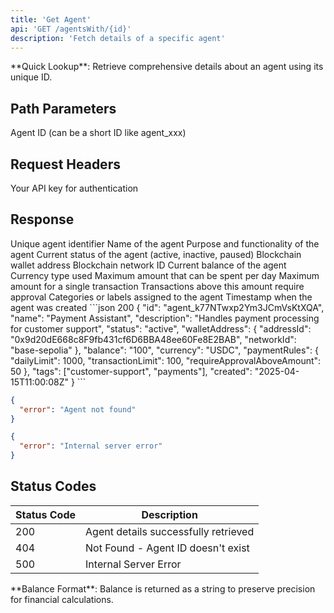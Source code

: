 ```yaml
---
title: 'Get Agent'
api: 'GET /agentsWith/{id}'
description: 'Fetch details of a specific agent'
---
```


<Note>
**Quick Lookup**: Retrieve comprehensive details about an agent using its unique ID.
</Note>

## Path Parameters

<ParamField path="id" type="string" required>
  Agent ID (can be a short ID like agent_xxx)
</ParamField>

## Request Headers

<ParamField header="x-api-key" type="string" required>
  Your API key for authentication
</ParamField>

## Response

<ResponseField name="id" type="string">
  Unique agent identifier
</ResponseField>

<ResponseField name="name" type="string">
  Name of the agent
</ResponseField>

<ResponseField name="description" type="string">
  Purpose and functionality of the agent
</ResponseField>

<ResponseField name="status" type="string">
  Current status of the agent (active, inactive, paused)
</ResponseField>

<ResponseField name="walletAddress" type="object">
  <Expandable title="properties">
    <ResponseField name="addressId" type="string">
      Blockchain wallet address
    </ResponseField>
    <ResponseField name="networkId" type="string">
      Blockchain network ID
    </ResponseField>
  </Expandable>
</ResponseField>

<ResponseField name="balance" type="string">
  Current balance of the agent
</ResponseField>

<ResponseField name="currency" type="string">
  Currency type used
</ResponseField>

<ResponseField name="paymentRules" type="object">
  <Expandable title="properties">
    <ResponseField name="dailyLimit" type="integer">
      Maximum amount that can be spent per day
    </ResponseField>
    <ResponseField name="transactionLimit" type="integer">
      Maximum amount for a single transaction
    </ResponseField>
    <ResponseField name="requireApprovalAboveAmount" type="integer">
      Transactions above this amount require approval
    </ResponseField>
  </Expandable>
</ResponseField>

<ResponseField name="tags" type="array">
  Categories or labels assigned to the agent
</ResponseField>

<ResponseField name="created" type="string">
  Timestamp when the agent was created
</ResponseField>

<ResponseExample>
```json 200 
{
  "id": "agent_k77NTwxp2Ym3JCmVsKtXQA",
  "name": "Payment Assistant",
  "description": "Handles payment processing for customer support",
  "status": "active",
  "walletAddress": {
    "addressId": "0x9d20dE668c8F9fb431cf6D6BBA48ee60Fe8E2BAB",
    "networkId": "base-sepolia"
  },
  "balance": "100",
  "currency": "USDC",
  "paymentRules": {
    "dailyLimit": 1000,
    "transactionLimit": 100,
    "requireApprovalAboveAmount": 50
  },
  "tags": ["customer-support", "payments"],
  "created": "2025-04-15T11:00:08Z"
}
```

```json 404
{
  "error": "Agent not found"
}
```

```json 500
{
  "error": "Internal server error"
}
```
</ResponseExample>

## Status Codes

| Status Code | Description |
|-------------|-------------|
| 200 | Agent details successfully retrieved |
| 404 | Not Found - Agent ID doesn't exist |
| 500 | Internal Server Error |

<Info>
**Balance Format**: Balance is returned as a string to preserve precision for financial calculations.
</Info>